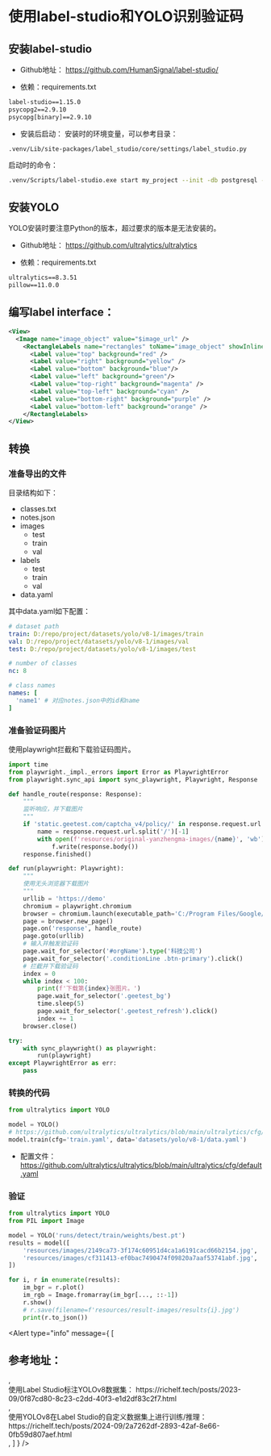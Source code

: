 
# 使用label-studio和YOLO识别验证码

## 安装label-studio

* Github地址：
<BlankLink href="https://github.com/HumanSignal/label-studio/">https://github.com/HumanSignal/label-studio/</BlankLink>

* 依赖：requirements.txt
```txt
label-studio==1.15.0
psycopg2==2.9.10
psycopg[binary]==2.9.10
```

* 安装后启动：
安装时的环境变量，可以参考目录：
```
.venv/Lib/site-packages/label_studio/core/settings/label_studio.py
```
启动时的命令：
```bash
.venv/Scripts/label-studio.exe start my_project --init -db postgresql --username postgres --password postgres
```

## 安装YOLO

YOLO安装时要注意Python的版本，超过要求的版本是无法安装的。

* Github地址：
<BlankLink href="https://github.com/ultralytics/ultralytics">https://github.com/ultralytics/ultralytics</BlankLink>

* 依赖：requirements.txt
```txt
ultralytics==8.3.51
pillow==11.0.0
```

## 编写label interface：
```xml
<View>
  <Image name="image_object" value="$image_url" />
    <RectangleLabels name="rectangles" toName="image_object" showInline="true">
      <Label value="top" background="red" />
      <Label value="right" background="yellow" />
      <Label value="bottom" background="blue"/>
      <Label value="left" background="green"/>
      <Label value="top-right" background="magenta" />
      <Label value="top-left" background="cyan" />
      <Label value="bottom-right" background="purple" />
      <Label value="bottom-left" background="orange" />
    </RectangleLabels>
</View>
```

## 转换

### 准备导出的文件

目录结构如下：
* classes.txt
* notes.json
* images
  * test
  * train
  * val
* labels
  * test
  * train
  * val
* data.yaml

其中data.yaml如下配置：
```yaml
# dataset path
train: D:/repo/project/datasets/yolo/v8-1/images/train
val: D:/repo/project/datasets/yolo/v8-1/images/val
test: D:/repo/project/datasets/yolo/v8-1/images/test

# number of classes
nc: 8

# class names
names: [
  'name1' # 对应notes.json中的id和name
]
```

### 准备验证码图片

使用playwright拦截和下载验证码图片。

```python
import time
from playwright._impl._errors import Error as PlaywrightError
from playwright.sync_api import sync_playwright, Playwright, Response

def handle_route(response: Response):
    """
    监听响应，并下载图片
    """
    if 'static.geetest.com/captcha_v4/policy/' in response.request.url:
        name = response.request.url.split('/')[-1]
        with open(f'resources/original-yanzhengma-images/{name}', 'wb') as f:
            f.write(response.body())
    response.finished()

def run(playwright: Playwright):
    """
    使用无头浏览器下载图片
    """
    urllib = 'https://demo'
    chromium = playwright.chromium
    browser = chromium.launch(executable_path='C:/Program Files/Google/Chrome/Application/chrome.exe', headless=False, timeout=0)
    page = browser.new_page()
    page.on('response', handle_route)
    page.goto(urllib)
    # 输入并触发验证码
    page.wait_for_selector('#orgName').type('科技公司')
    page.wait_for_selector('.conditionLine .btn-primary').click()
    # 拦截并下载验证码
    index = 0
    while index < 100:
        print(f'下载第{index}张图片。')
        page.wait_for_selector('.geetest_bg')
        time.sleep(5)
        page.wait_for_selector('.geetest_refresh').click()
        index += 1
    browser.close()

try:
    with sync_playwright() as playwright:
        run(playwright)
except PlaywrightError as err:
    pass

```

### 转换的代码

```python
from ultralytics import YOLO

model = YOLO()
# https://github.com/ultralytics/ultralytics/blob/main/ultralytics/cfg/default.yaml
model.train(cfg='train.yaml', data='datasets/yolo/v8-1/data.yaml')
```

* 配置文件：
<BlankLink href="https://github.com/ultralytics/ultralytics/blob/main/ultralytics/cfg/default.yaml">https://github.com/ultralytics/ultralytics/blob/main/ultralytics/cfg/default.yaml</BlankLink>

### 验证

```python
from ultralytics import YOLO
from PIL import Image

model = YOLO('runs/detect/train/weights/best.pt')
results = model([
    'resources/images/2149ca73-3f174c60951d4ca1a6191cacd66b2154.jpg',
    'resources/images/cf311413-ef0bac7490474f09820a7aaf53741abf.jpg',
])

for i, r in enumerate(results):
    im_bgr = r.plot()
    im_rgb = Image.fromarray(im_bgr[..., ::-1])
    r.show()
    # r.save(filename=f'resources/result-images/results{i}.jpg')
    print(r.to_json())
```

<Alert type="info" message={ [
  <h2 key="cankaodizhi" className="mb-0 py-[8px] text-[16px]">参考地址：</h2>,
  <div key="0f87cd80" className="py-[8px]">
    使用Label Studio标注YOLOv8数据集：
    <BlankLink href="https://richelf.tech/posts/2023-09/0f87cd80-8c23-c2dd-40f3-e1d2df83c2f7.html">
      https://richelf.tech/posts/2023-09/0f87cd80-8c23-c2dd-40f3-e1d2df83c2f7.html
    </BlankLink>
  </div>,
  <div key="2a7262df" className="py-[8px]">
    使用YOLOv8在Label Studio的自定义数据集上进行训练/推理：
    <BlankLink href="https://richelf.tech/posts/2024-09/2a7262df-2893-42af-8e66-0fb59d807aef.html">
      https://richelf.tech/posts/2024-09/2a7262df-2893-42af-8e66-0fb59d807aef.html
    </BlankLink>
  </div>,
] } />